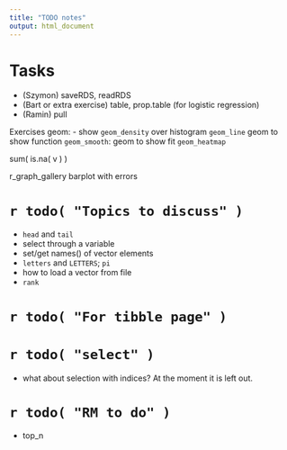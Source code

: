 ```yaml
---
title: "TODO notes"
output: html_document
---
```


# Tasks

- (Szymon) saveRDS, readRDS
- (Bart or extra exercise) table, prop.table (for logistic regression)
- (Ramin) pull

Exercises geom:
- show `geom_density` over histogram
`geom_line`
geom to show function
`geom_smooth`: geom to show fit
`geom_heatmap`

sum( is.na( v ) )

r_graph_gallery
barplot with errors

# `r todo( "Topics to discuss" )`

- `head` and `tail`
- select through a variable
- set/get names() of vector elements
- `letters` and `LETTERS`; `pi`
- how to load a vector from file
- `rank`

# `r todo( "For tibble page" )`



# `r todo( "select" )`

- what about selection with indices? At the moment it is left out.


# `r todo( "RM to do" )`

- top_n
